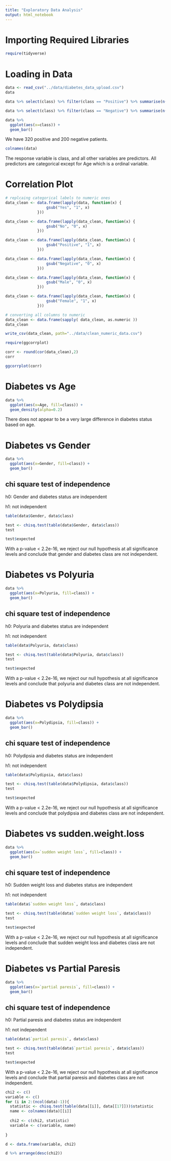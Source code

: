 ```yaml
---
title: "Exploratory Data Analysis"
output: html_notebook
---
```


# Importing Required Libraries

```r
require(tidyverse)
```

# Loading in Data

```r
data <- read_csv("../data/diabetes_data_upload.csv")
data
```

```r
data %>% select(class) %>% filter(class == "Positive") %>% summarise(n())
```
```r
data %>% select(class) %>% filter(class == "Negative") %>% summarise(n())
```

```r
data %>% 
  ggplot(aes(x=class)) +
  geom_bar()
```


We have 320 positive and 200 negative patients.


```r
colnames(data)
```
The response variable is class, and all other variables are predictors. All predictors are categorical except for Age which is a ordinal variable.

# Correlation Plot

```r
# replcaing categorical labels to numeric ones
data_clean <- data.frame(lapply(data, function(x) {
                  gsub("Yes", "1", x)
              }))

data_clean <- data.frame(lapply(data_clean, function(x) {
                  gsub("No", "0", x)
              }))

data_clean <- data.frame(lapply(data_clean, function(x) {
                  gsub("Positive", "1", x)
              }))

data_clean <- data.frame(lapply(data_clean, function(x) {
                  gsub("Negative", "0", x)
              }))

data_clean <- data.frame(lapply(data_clean, function(x) {
                  gsub("Male", "0", x)
              }))

data_clean <- data.frame(lapply(data_clean, function(x) {
                  gsub("Female", "1", x)
              }))

# converting all columns to numeric
data_clean <- data.frame(sapply( data_clean, as.numeric ))
data_clean

write_csv(data_clean, path="../data/clean_numeric_data.csv")
```


```r
require(ggcorrplot)

corr <- round(cor(data_clean),2)
corr
```
```r
ggcorrplot(corr)
```


# Diabetes vs Age

```r
data %>% 
  ggplot(aes(x=Age, fill=class)) +
  geom_density(alpha=0.2)
```


There does not appear to be a very large difference in diabetes status based on age.

# Diabetes vs Gender

```r
data %>% 
  ggplot(aes(x=Gender, fill=class)) +
  geom_bar()
```

## chi square test of independence

h0: Gender and diabetes status are independent

h1: not independent

```r
table(data$Gender, data$class)
```
```r
test <- chisq.test(table(data$Gender, data$class))
test
```

```r
test$expected
```
With a p-value < 2.2e-16, we reject our null hypothesis at all significance levels and conclude that gender and diabetes class are not independent.

# Diabetes vs Polyuria

```r
data %>% 
  ggplot(aes(x=Polyuria, fill=class)) +
  geom_bar()
```

## chi square test of independence

h0: Polyuria and diabetes status are independent

h1: not independent

```r
table(data$Polyuria, data$class)
```
```r
test <- chisq.test(table(data$Polyuria, data$class))
test
```

```r
test$expected
```
With a p-value < 2.2e-16, we reject our null hypothesis at all significance levels and conclude that polyuria and diabetes class are not independent.

# Diabetes vs Polydipsia

```r
data %>% 
  ggplot(aes(x=Polydipsia, fill=class)) +
  geom_bar()
```

## chi square test of independence

h0: Polydipsia and diabetes status are independent

h1: not independent

```r
table(data$Polydipsia, data$class)
```

```r
test <- chisq.test(table(data$Polydipsia, data$class))
test
```

```r
test$expected
```
With a p-value < 2.2e-16, we reject our null hypothesis at all significance levels and conclude that polydipsia and diabetes class are not independent.

# Diabetes vs sudden.weight.loss 

```r
data %>% 
  ggplot(aes(x=`sudden weight loss`, fill=class)) +
  geom_bar()
```

## chi square test of independence

h0: Sudden weight loss and diabetes status are independent

h1: not independent

```r
table(data$`sudden weight loss`, data$class)
```

```r
test <- chisq.test(table(data$`sudden weight loss`, data$class))
test
```

```r
test$expected
```
With a p-value < 2.2e-16, we reject our null hypothesis at all significance levels and conclude that sudden weight loss and diabetes class are not independent.




# Diabetes vs Partial Paresis

```r
data %>% 
  ggplot(aes(x=`partial paresis`, fill=class)) +
  geom_bar()
```

## chi square test of independence

h0: Partial paresis and diabetes status are independent

h1: not independent

```r
table(data$`partial paresis`, data$class)
```

```r
test <- chisq.test(table(data$`partial paresis`, data$class))
test
```

```r
test$expected
```
With a p-value < 2.2e-16, we reject our null hypothesis at all significance levels and conclude that partial paresis and diabetes class are not independent.

```r
chi2 <- c()
variable <- c()
for (i in 2:(ncol(data)-1)){
  statistic <- chisq.test(table(data[[i]], data[[17]]))$statistic
  name <- colnames(data)[[i]]
  
  chi2 <- c(chi2, statistic)
  variable <- c(variable, name)
  
}

d <- data.frame(variable, chi2)

d %>% arrange(desc(chi2))


```
